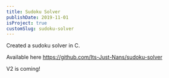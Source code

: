 ```yaml
---
title: Sudoku Solver
publishDate: 2019-11-01
isProject: true
customSlug: sudoku-solver
---
```


Created a sudoku solver in C.

Available here https://github.com/Its-Just-Nans/sudoku-solver

V2 is coming!
